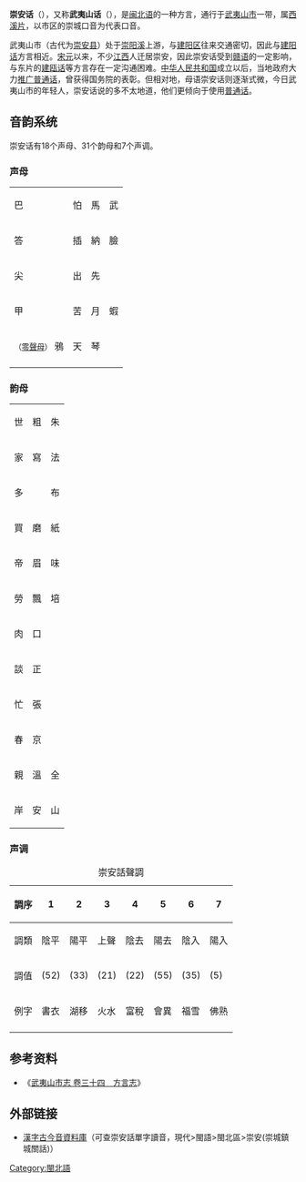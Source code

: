{{language
|name=崇安话
|nativename= 崇安事 / 武夷山事
|pronunciation= {{IPA|[ləŋ˧˧ uaiŋ˥˩ xai˨˩]}}<br />{{IPA|[βu˨˩ ji˧˧ syaiŋ˥˩ xai˨˩]}}
|familycolor=汉藏语系
|states={{CHN}}
|region=[[福建省|福建省]][[南平市|南平市]][[武夷山市|武夷山市]]
|speakers=
|fam1=[[汉藏语系|汉藏语系]]
|fam2=[[漢語族|漢語族]]
|fam3=[[闽语支|闽语支]]
|fam4=[[沿山闽语|沿山闽语]]
|fam5=[[闽北语|闽北语]]
|fam6=[[西溪片|西溪片]]
|isoexception=dialect
|iso6=cygx
}}
'''崇安话'''（{{lang-mnp|[ləŋ<sup>33</sup> uaiŋ<sup>51</sup> xai<sup>21</sup>]|han=崇安事}}），又称'''武夷山话'''（{{lang-mnp|[βu<sup>21</sup> ji<sup>33</sup> syaiŋ<sup>51</sup> xai<sup>21</sup>]|han=武夷山事}}），是[[闽北语|闽北语]]的一种方言，通行于[[武夷山市|武夷山市]]一带，属[[西溪片|西溪片]]，以市区的崇城口音为代表口音。

武夷山市（古代为[[崇安县|崇安县]]）处于[[崇阳溪|崇阳溪]]上游，与[[建阳区|建阳区]]往来交通密切，因此与[[建阳话|建阳话]]方言相近。[[宋|宋]][[元|元]]以来，不少[[江西|江西]]人迁居崇安，因此崇安话受到[[赣语|赣语]]的一定影响，与东片的[[建瓯话|建瓯话]]等方言存在一定沟通困难。[[中华人民共和国|中华人民共和国]]成立以后，当地政府大力[[推广普通话|推广普通话]]，曾获得国务院的表彰。但相对地，母语崇安话则逐渐式微，今日武夷山市的年轻人，崇安话说的多不太地道，他们更倾向于使用[[普通话|普通话]]。

==音韵系统==
崇安话有18个声母、31个韵母和7个声调。
===声母===
{| class="wikitable"
|-
| {{IPA link|p}} 巴 || {{IPA link|pʰ}} 怕 || {{IPA link|m}} 馬 || {{IPA link|β}} 武
|-
| {{IPA link|t}} 答 || {{IPA link|tʰ}} 插 || {{IPA link|n}} 納 || {{IPA link|l}} 臉
|-
| {{IPA link|ts}} 尖 || {{IPA link|tsʰ}} 出 || {{IPA link|s}} 先 ||
|-
| {{IPA link|k}} 甲 || {{IPA link|kʰ}} 苦 || {{IPA link|ŋ}} 月 || {{IPA link|x}} 蝦
|-
| <small>（[[零聲母|零聲母]]）</small> 鴉 || {{IPA link|h}} 天 || {{IPA link|j}} 琴 ||
|-
|}

===韵母===
{| class="wikitable"
|-
| {{IPA link|i}} 世 || {{IPA link|u}} 粗 || {{IPA link|y}} 朱
|-
| {{IPA link|a}} 家 || {{IPA|ia}} 寫 || {{IPA|ua}} 法
|-
| {{IPA link|o}} 多 || || {{IPA|yo}} 布
|-
| {{IPA|ai}} 買 || {{IPA|uai}} 磨 || {{IPA|yai}} 紙
|-
| {{IPA|ei}} 帝 || {{IPA|ie}} 眉 || {{IPA|uɛ}} 味
|-
| {{IPA|au}} 勞 || {{IPA|iu}} 飄 || {{IPA|ui}} 培
|-
| {{IPA|əu}} 肉 || {{IPA|iəu}} 口 || 
|-
| {{IPA|aŋ}} 談 || {{IPA|iaŋ}} 正 || 
|-
| {{IPA|ɔŋ}} 忙 || {{IPA|yɔŋ}} 張 || 
|-
| {{IPA|əŋ}} 春 || {{IPA|iəŋ}} 京 || 
|-
| {{IPA|eiŋ}} 親 || {{IPA|uiŋ}} 溫 || {{IPA|yiŋ}} 全
|-
| {{IPA|aiŋ}} 岸 || {{IPA|uaiŋ}} 安 || {{IPA|yaiŋ}} 山
|}

===声调===
{| class="wikitable"
|+ 崇安話聲調
|-
!調序
|1
|2
|3
|4
|5
|6
|7
|-
!調類
|陰平
|陽平
|上聲
|陰去
|陽去
|陰入
|陽入
|-
!調值
| {{IPA|˥˨}} (52)
| {{IPA|˧˧}} (33)
| {{IPA|˨˩}} (21)
| {{IPA|˨˨}} (22)
| {{IPA|˥˥}} (55)
| {{IPA|˧˥}} (35)
| {{IPA|˥}} (5)
|-
!例字
| 書衣
| 湖移
| 火水
| 富稅
| 會異
| 福雪
| 佛熟
|-
|}

==参考资料==
*《[https://web.archive.org/web/20150924034307/http://www.fjsq.gov.cn/showtext.asp?ToBook=3198&index=1618& 武夷山市志 卷三十四　方言志]》
==外部链接==
*{{zh-tw}}[https://web.archive.org/web/20151022110026/http://xiaoxue.iis.sinica.edu.tw/ccr 漢字古今音資料庫]（可查崇安話單字讀音，現代>閩語>閩北區>崇安(崇城鎮城關話)）

{{闽语}}

[[Category:閩北語|Category:閩北語]]